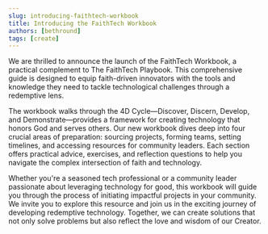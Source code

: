 ```yaml
---
slug: introducing-faithtech-workbook
title: Introducing the FaithTech Workbook
authors: [bethround]
tags: [create]
---
```


We are thrilled to announce the launch of the FaithTech Workbook, a practical complement to The FaithTech Playbook. This comprehensive guide is designed to equip faith-driven innovators with the tools and knowledge they need to tackle technological challenges through a redemptive lens.

<!--truncate-->

The workbook walks through the 4D Cycle—Discover, Discern, Develop, and Demonstrate—provides a framework for creating technology that honors God and serves others. Our new workbook dives deep into four crucial areas of preparation: sourcing projects, forming teams, setting timelines, and accessing resources for community leaders. Each section offers practical advice, exercises, and reflection questions to help you navigate the complex intersection of faith and technology.

Whether you're a seasoned tech professional or a community leader passionate about leveraging technology for good, this workbook will guide you through the process of initiating impactful projects in your community. We invite you to explore this resource and join us in the exciting journey of developing redemptive technology. Together, we can create solutions that not only solve problems but also reflect the love and wisdom of our Creator.
